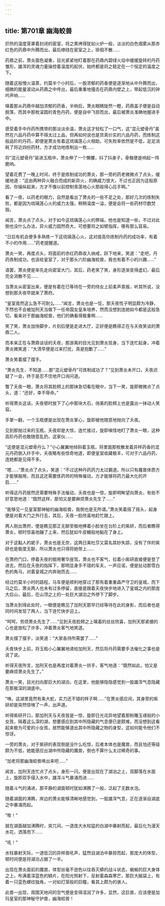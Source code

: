 ```yaml
---
---
---
```

title: 第701章 幽海蛟兽
---



炽热的温度笼罩着封闭的密室，将之熏烤得犹如火炉一般，淡淡的白色烟雾从那赤红色的药鼎中升腾而出，最后缭绕在密室之上，徘徊不散……

药鼎之前，萧炎面色凝重，目光紧紧地盯着那在药鼎内碧绿火焰中缓缓旋转的丹药雏形，雄浑的灵魂力量操控着温度的起伏，始终都是将之稳定在一个恒定的温度之下。

随着这般慢火温蒸，约莫半个小时后，一股浓郁的药香便是逐渐地从中升腾而出，细微的能量波动从药鼎之中传出，最后重重地撞击在药鼎内壁之上，带起低沉的钟吟声响……

嗅着那从药鼎中越加浓郁的药香，半晌后，萧炎眼睛陡然一瞪，药鼎盖子便是自动脱落，而其中那枚滚圆的青色丹药，便是自中飞掠而出，最后被萧炎准确地握进手中。

感受着手中丹药所携带的那淡淡余温，萧炎这才轻松了一口气，这“混元塑骨丹”虽然在六品丹药中算不得太过上品，但再如何说也是货真价实的六品丹药，而炼制这般品阶的丹药，即便是萧炎有着这琉璃莲心火相助，可失败率依然是不低，足足消耗了将近四份药材，方才成功地炼制出一枚……

将“混元塑骨丹”装进玉瓶中，萧炎伸了一个懒腰，抖了抖身子，骨骼便是响起一阵脆响。

望着花费了一晚上时间，终于是炼制成功的萧炎，那一旁的药老微微点了点头，缓缓地道：“这由两种异火融合而成的新异火，的确威力很大，不过也正因为这般原因，你操纵起来，方才不像以前控制青莲地心火那般得心应手啊。”

看了一夜，以药老的眼力，自然是看出了萧炎的一些不足之处，那好几次的炼制失败，都是因为琉璃莲心火的威力太强，稍稍温度一溢，便是会将一些药材尽数焚毁。

闻言，萧炎点了点头，对于如今这琉璃莲心火的弊端，他也是知道一些，不过对此倒也没什么办法，异火威力固然奇大，可想要将之如臂指挥，哪有那么容易。

“日后有机会便多多熟练一下这琉璃莲心火，这对提高你炼制丹药的成功率，有着不小的作用……”药老提醒道。

萧炎一笑，再度点头，将面前的赤红药鼎收入纳戒，跃下地来，笑道：“走吧，丹药炼制成功，也该给皇室了，对于那头六阶幽海蛟兽，我也有着不小的兴趣……”

语罢，萧炎便是率先走向密室大门，其后，药老笑了笑，身形逐渐变得虚幻，最后完全消散不见……

当萧炎从密室出来，便是有着在已等待在一旁的侍女上前柔声禀报，听其所说，没想到那夭夜早就来了萧府。

“皇室竟然这么急不可耐么……”闻言，萧炎也是一怔，那夭夜性子明显颇为冷静，不然也不会被加刑天当做下一任帝国女皇来培养，然而没想到连她如今都是这般急切，看来对于那幽海蛟兽，他们的确看得极重啊……

笑了笑，萧炎加快脚步，片刻后便是走进大厅，正好便是瞧得正在与夭夜笑谈的萧鼎二人。

而本来正在与萧鼎谈话的夭夜，那游离的目光见到萧炎现身，当下连忙起身，冲着萧炎微笑道：“大清早便是过来打扰，真是抱歉了……”

萧炎笑着摆了摆手。

“萧炎先生，不知道……那“混元塑骨丹”可炼制成功了？”见到萧炎未开口，夭夜迟疑了一会，终于是忍不住地开口询问道。

瞥了夭夜一眼，萧炎将其脸颊上的那抹急切看在眼中，当下一笑，旋即微微点了点头，道：“还好，幸不辱命。”

听得萧炎这话，夭夜顿时放下了心中那块大石，俏美的脸颊上也是露出一抹动人笑容。

手掌一翻，一个玉瓶便是出现在萧炎掌心，旋即被他随意地抛向了夭夜。

见到那抛过来的玉瓶，夭夜却是大惊，连忙接过，旋即嗔怪地盯了萧炎一眼，这种高阶丹药也敢随意乱扔，这家伙……

“这便是混元塑骨丹么？”小心翼翼地倾斜着玉瓶，将里面那枚散发着异样药香的混元丹药倒入纤手中，夭夜略有些惊奇地道，即便皇室收藏极丰，可对于六品丹药，连她都是见得不多。

“嗯……”萧炎点了点头，笑道：“不过这种丹药药力太过霸道。所以只有魔兽体质方才能够服用，而且这还需要炼药师的特殊催动，方才能够将药力最大化的开启……”

听得这丹药居然还需要特殊手法催动，夭夜也是一惊，旋即明眸望向萧炎，有些不好意思地道：“既然这样，那怕又是要麻烦萧炎先生了……”

“能够见一见皇室那神秘的幽海蛟兽，我倒也是无所谓。”萧炎笑着摇了摇头，起身便是对着大门之外行去，其后，夭夜一脸欣喜地赶忙跟上。

两人刚出萧府，便是瞧见那正无聊至极地捧着小脸坐在台阶上的紫研，而后者瞧得萧炎，顿时惊喜地蹦了上来，然后犹如牛皮糖般地黏在了身上。

对于这黏人的妮子，萧炎也是无奈，这两日美杜莎又莫名其妙失踪，没有了伴的紫研也是极度无聊，所以萧炎也只得将她带上……

在萧府门口，停着夭夜的御用奢华座驾，萧炎也不客气，拉着小紫研直接便是登了进去，然后在夭夜的指挥下，那明显身手不错的车夫，一声应诺，便是扯动那雪白色的角马，对着皇城之内奔驰而去……

经过约莫半小时的路程，马车便是顺利地穿过了那有着重重森严守卫的皇城，而下马之后，萧炎两人也未有过多停留，直接是跟着夭夜快步地进入了皇城之内的那庞大后山，最后，在山顶之上的一处巨大湖泊之外停下了脚步。

当萧炎到得此处时，一眼便是瞧见了加刑天那早已经等待在此的身影，而后者也是同时间发现了两人，当下连忙快步迎上。

“呵呵，劳烦萧炎先生了……”见到夭夜脸颊之上噙着的丝丝欣喜，加刑天那紧绷的心也是放松了许多，冲着萧炎客气地笑道。

萧炎摆了摆手，淡笑道：“大家各持所需罢了……”

夭夜快步上前，将玉瓶小心翼翼地递给加刑天，然后将丹药需要手法催化之事也是说了说。

听得天夜所言，加刑天也是再度对着萧炎一拱手，客气地道：“既然如此，怕又是要麻烦萧炎先生了。”

萧炎一笑，目光扫向那巨大的湖泊，在这里，他能够隐隐感觉到一股雄浑气息隐藏在那极深的湖底中。

“咦，这湖里竟然有条大蛇，实力还不错的样子啊……”在萧炎感应间，其身旁的紫研却是突然惊咦了一声，出声道。

听得紫研开口，那加刑天与夭夜皆是一惊，旋即日光诧异地望着那粉雕玉琢般的小女孩，隔着这么深的湖，想要感应到其中所隐藏的气息便已是颇难，而没想到这看起来极为可爱的小女孩，居然能够道出其中所隐藏之物的身型，这如何能令他们不惊讶。

一旁的萧炎，对于紫研的表现倒是没什么吃惊，后者本体也是魔兽，而且怕还等级颇为不低，她能感应出湖中所隐藏的魔兽，倒也不算什么太过稀奇的事。

“加老将那幽海蛟兽唤出来吧……”

闻言，加刑天连忙点了点头，身形一闪，便是出现在了湖泊之上，双脚落在水面上，旋即双手侵入水中，雄浑斗气暴涌而进……

随着斗气的涌进，那平静的湖面顿时犹如沸腾了一般，泛起了无数水泡。

随着湖面的沸腾，岸边的萧炎能够清晰地感觉到，一股雄浑气息，正在逐渐自湖底之中暴涌而起。

“嘭！”

就在湖面越加沸腾时，突兀间，一道庞大水柱猛的白湖中暴射而起，最后化为漫天水花，洒落而下……

“吼！”

水柱暴射天际，一道低沉的异样兽吼声，猛然自湖泊中暴掠而起，那庞大的体型，顿时间便是将湖泊占据了一半。

出现在萧炎面前的魔兽，体型丝毫不逊色以往吞灭蟒的战斗状态，蜿蜒的巨大身体之上，布满着深蓝色的鳞片，在阳光照射下，反射着森森寒芒，那巨大脑袋上，有着一只蓝色螺纹独角，一对如灯笼般的巨瞳，看其上颇为的骇人。

此兽一出现，周围天地间的空气便是变得湿润了许多，显然，这巨兽，应该便是加玛皇室的那神秘守护兽，幽海蛟兽！